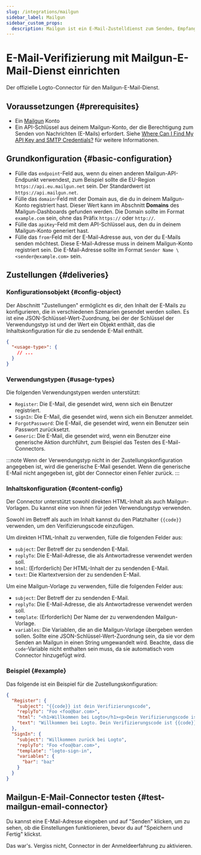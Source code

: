 ```yaml
---
slug: /integrations/mailgun
sidebar_label: Mailgun
sidebar_custom_props:
  description: Mailgun ist ein E-Mail-Zustelldienst zum Senden, Empfangen und Verfolgen von E-Mails.
---
```



# E-Mail-Verifizierung mit Mailgun-E-Mail-Dienst einrichten

Der offizielle Logto-Connector für den Mailgun-E-Mail-Dienst.

<GuideTip />

## Voraussetzungen \{#prerequisites}

- Ein [Mailgun](https://www.mailgun.com/) Konto
- Ein API-Schlüssel aus deinem Mailgun-Konto, der die Berechtigung zum Senden von Nachrichten (E-Mails) erfordert. Siehe [Where Can I Find My API Key and SMTP Credentials?](https://help.mailgun.com/hc/en-us/articles/203380100-Where-Can-I-Find-My-API-Key-and-SMTP-Credentials-) für weitere Informationen.

## Grundkonfiguration \{#basic-configuration}

- Fülle das `endpoint`-Feld aus, wenn du einen anderen Mailgun-API-Endpunkt verwendest, zum Beispiel sollte die EU-Region `https://api.eu.mailgun.net` sein. Der Standardwert ist `https://api.mailgun.net`.
- Fülle das `domain`-Feld mit der Domain aus, die du in deinem Mailgun-Konto registriert hast. Dieser Wert kann im Abschnitt **Domains** des Mailgun-Dashboards gefunden werden. Die Domain sollte im Format `example.com` sein, ohne das Präfix `https://` oder `http://`.
- Fülle das `apiKey`-Feld mit dem API-Schlüssel aus, den du in deinem Mailgun-Konto generiert hast.
- Fülle das `from`-Feld mit der E-Mail-Adresse aus, von der du E-Mails senden möchtest. Diese E-Mail-Adresse muss in deinem Mailgun-Konto registriert sein. Die E-Mail-Adresse sollte im Format `Sender Name \<sender@example.com>` sein.

## Zustellungen \{#deliveries}

### Konfigurationsobjekt \{#config-object}

Der Abschnitt "Zustellungen" ermöglicht es dir, den Inhalt der E-Mails zu konfigurieren, die in verschiedenen Szenarien gesendet werden sollen. Es ist eine JSON-Schlüssel-Wert-Zuordnung, bei der der Schlüssel der Verwendungstyp ist und der Wert ein Objekt enthält, das die Inhaltskonfiguration für die zu sendende E-Mail enthält.

```json
{
  "<usage-type>": {
    // ...
  }
}
```

### Verwendungstypen \{#usage-types}

Die folgenden Verwendungstypen werden unterstützt:

- `Register`: Die E-Mail, die gesendet wird, wenn sich ein Benutzer registriert.
- `SignIn`: Die E-Mail, die gesendet wird, wenn sich ein Benutzer anmeldet.
- `ForgotPassword`: Die E-Mail, die gesendet wird, wenn ein Benutzer sein Passwort zurücksetzt.
- `Generic`: Die E-Mail, die gesendet wird, wenn ein Benutzer eine generische Aktion durchführt, zum Beispiel das Testen des E-Mail-Connectors.

:::note
Wenn der Verwendungstyp nicht in der Zustellungskonfiguration angegeben ist, wird die generische E-Mail gesendet. Wenn die generische E-Mail nicht angegeben ist, gibt der Connector einen Fehler zurück.
:::

### Inhaltskonfiguration \{#content-config}

Der Connector unterstützt sowohl direkten HTML-Inhalt als auch Mailgun-Vorlagen. Du kannst eine von ihnen für jeden Verwendungstyp verwenden.

Sowohl im Betreff als auch im Inhalt kannst du den Platzhalter `{{code}}` verwenden, um den Verifizierungscode einzufügen.

Um direkten HTML-Inhalt zu verwenden, fülle die folgenden Felder aus:

- `subject`: Der Betreff der zu sendenden E-Mail.
- `replyTo`: Die E-Mail-Adresse, die als Antwortadresse verwendet werden soll.
- `html`: (Erforderlich) Der HTML-Inhalt der zu sendenden E-Mail.
- `text`: Die Klartextversion der zu sendenden E-Mail.

Um eine Mailgun-Vorlage zu verwenden, fülle die folgenden Felder aus:

- `subject`: Der Betreff der zu sendenden E-Mail.
- `replyTo`: Die E-Mail-Adresse, die als Antwortadresse verwendet werden soll.
- `template`: (Erforderlich) Der Name der zu verwendenden Mailgun-Vorlage.
- `variables`: Die Variablen, die an die Mailgun-Vorlage übergeben werden sollen. Sollte eine JSON-Schlüssel-Wert-Zuordnung sein, da sie vor dem Senden an Mailgun in einen String umgewandelt wird. Beachte, dass die `code`-Variable nicht enthalten sein muss, da sie automatisch vom Connector hinzugefügt wird.

### Beispiel \{#example}

Das folgende ist ein Beispiel für die Zustellungskonfiguration:

```json
{
  "Register": {
    "subject": "{{code}} ist dein Verifizierungscode",
    "replyTo": "Foo <foo@bar.com>",
    "html": "<h1>Willkommen bei Logto</h1><p>Dein Verifizierungscode ist {{code}}.</p>",
    "text": "Willkommen bei Logto. Dein Verifizierungscode ist {{code}}."
  },
  "SignIn": {
    "subject": "Willkommen zurück bei Logto",
    "replyTo": "Foo <foo@bar.com>",
    "template": "logto-sign-in",
    "variables": {
      "bar": "baz"
    }
  }
}
```

## Mailgun-E-Mail-Connector testen \{#test-mailgun-email-connector}

Du kannst eine E-Mail-Adresse eingeben und auf "Senden" klicken, um zu sehen, ob die Einstellungen funktionieren, bevor du auf "Speichern und Fertig" klickst.

Das war's. Vergiss nicht, <MainSiteUrl href="/connectors/email-connectors/#enable-email-sign-up-or-sign-in">Connector in der Anmeldeerfahrung zu aktivieren</MainSiteUrl>.
